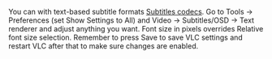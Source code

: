 You can with text-based subtitle formats [[Subtitles codecs]]. Go to Tools -> Preferences (set Show Settings to All) and Video -> Subtitles/OSD -> Text renderer and adjust anything you want. Font size in pixels overrides Relative font size selection. Remember to press Save to save VLC settings and restart VLC after that to make sure changes are enabled.